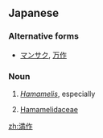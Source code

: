 ==Japanese==
{{ja-kanjitab|満|作}}

===Alternative forms===
* [[マンサク]], [[万作]]

===Noun===
{{ja-noun|まんさく}}

# {{lb|ja|plant|sort=まんさく}} ''[[Hamamelis]]'', especially {{taxlink|Hamamelis japonica|species|noshow=1}}
# {{lb|ja|plant|sort=まんさく}} [[Hamamelidaceae]]

[[zh:満作]]